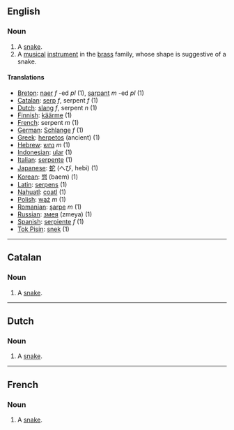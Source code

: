 ==English==
===Noun===
# A [[snake]].
# A [[musical]] [[instrument]] in the [[brass]] family, whose shape is suggestive of a snake.

====Translations====

*[[Breton]]: [[naer]] ''f'' -ed ''pl'' (1), [[sarpant]] ''m'' -ed ''pl'' (1)
*[[Catalan]]: [[serp]] ''f'', serpent ''f'' (1)
*[[Dutch]]: [[slang]] ''f'', serpent ''n'' (1)
*[[Finnish]]: [[käärme]] (1)
*[[French]]: serpent ''m'' (1)
*[[German]]: [[Schlange]] ''f'' (1)
*[[Greek]]: [[herpetos]] (ancient) (1)
*[[Hebrew]]: [[נחש]] ''m'' (1)
*[[Indonesian]]: [[ular]] (1)
*[[Italian]]: [[serpente]] (1)
*[[Japanese]]: [[蛇]] (へび, hebi) (1)
*[[Korean]]: [[뱀]] (baem) (1)
*[[Latin]]: [[serpens]] (1)
*[[Nahuatl]]: [[coatl]] (1)
*[[Polish]]: [[wąż]] ''m'' (1)
*[[Romanian]]: [[şarpe]] ''m'' (1)
*[[Russian]]: [[змея]] (zmeya) (1)
*[[Spanish]]: [[serpiente]] ''f'' (1)
*[[Tok Pisin]]: [[snek]] (1)

----
==Catalan==
===Noun===

# A [[snake]].
----
==Dutch==
===Noun===

# A [[snake]].
----
==French==
===Noun===

# A [[snake]].